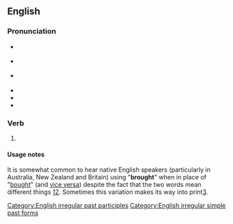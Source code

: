 ==English==

===Pronunciation===
* {{a|UK}} {{IPA|en|/bɹɔːt/}}
* {{a|US}} {{IPA|en|/bɹɔt/}}
* {{a|cot-caught}} {{IPA|en|/bɹɑt/}}
* {{audio|en|en-us-brought.ogg|Audio (US-merged)}}
* {{audio|en|en-uk-brought.ogg|Audio (UK)}}
* {{rhymes|en|ɔːt}}

===Verb===
{{head|en|verb form}}

# {{en-past of|bring}}

====Usage notes====
It is somewhat common to hear native English speakers (particularly in Australia, New Zealand and Britain) using "'''brought'''" when in place of "[[bought]]" (and [[vice versa]]) despite the fact that the two words mean different things [http://wordconstructions.com.au/blog/2008/10/bought-or-brought/][http://www.beedictionary.com/common-errors/bought_vs_brought]. Sometimes this variation makes its way into print[https://web.archive.org/web/20120304040514/http://thehoopla.com.au/relinquished/].

[[Category:English irregular past participles]]
[[Category:English irregular simple past forms]]